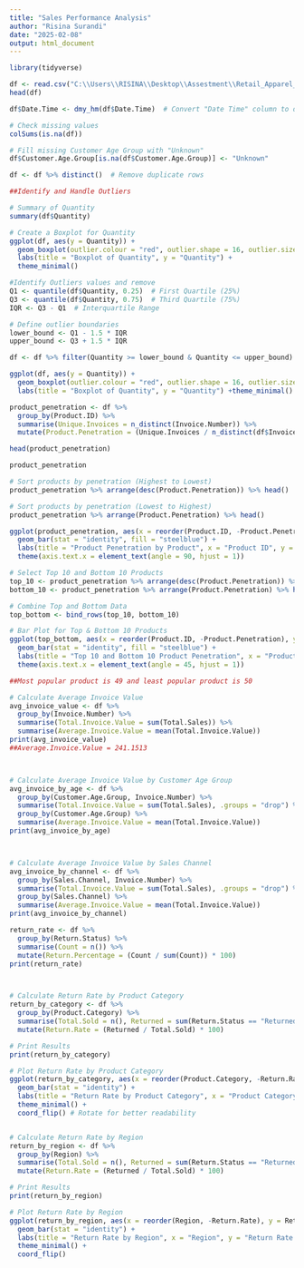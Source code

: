 ```yaml
---
title: "Sales Performance Analysis"
author: "Risina Surandi"
date: "2025-02-08"
output: html_document
---
```

```r
library(tidyverse)

df <- read.csv("C:\\Users\\RISINA\\Desktop\\Assestment\\Retail_Apparel_Data_06.02.25_v1.csv", stringsAsFactors = FALSE)
head(df)

df$Date.Time <- dmy_hm(df$Date.Time)  # Convert "Date Time" column to datetime format

# Check missing values
colSums(is.na(df))

# Fill missing Customer Age Group with "Unknown"
df$Customer.Age.Group[is.na(df$Customer.Age.Group)] <- "Unknown"

df <- df %>% distinct()  # Remove duplicate rows

##Identify and Handle Outliers

# Summary of Quantity
summary(df$Quantity)

# Create a Boxplot for Quantity
ggplot(df, aes(y = Quantity)) +
  geom_boxplot(outlier.colour = "red", outlier.shape = 16, outlier.size = 3) +
  labs(title = "Boxplot of Quantity", y = "Quantity") +
  theme_minimal()

#Identify Outliers values and remove
Q1 <- quantile(df$Quantity, 0.25)  # First Quartile (25%)
Q3 <- quantile(df$Quantity, 0.75)  # Third Quartile (75%)
IQR <- Q3 - Q1  # Interquartile Range

# Define outlier boundaries
lower_bound <- Q1 - 1.5 * IQR
upper_bound <- Q3 + 1.5 * IQR

df <- df %>% filter(Quantity >= lower_bound & Quantity <= upper_bound)

ggplot(df, aes(y = Quantity)) +
  geom_boxplot(outlier.colour = "red", outlier.shape = 16, outlier.size = 3) +
  labs(title = "Boxplot of Quantity", y = "Quantity") +theme_minimal()

```


```r
product_penetration <- df %>%
  group_by(Product.ID) %>%
  summarise(Unique.Invoices = n_distinct(Invoice.Number)) %>%
  mutate(Product.Penetration = (Unique.Invoices / n_distinct(df$Invoice.Number)) * 100)

head(product_penetration)

product_penetration

# Sort products by penetration (Highest to Lowest)
product_penetration %>% arrange(desc(Product.Penetration)) %>% head()

# Sort products by penetration (Lowest to Highest)
product_penetration %>% arrange(Product.Penetration) %>% head()

ggplot(product_penetration, aes(x = reorder(Product.ID, -Product.Penetration), y = Product.Penetration)) +
  geom_bar(stat = "identity", fill = "steelblue") +
  labs(title = "Product Penetration by Product", x = "Product ID", y = "Penetration (%)") +
  theme(axis.text.x = element_text(angle = 90, hjust = 1))

# Select Top 10 and Bottom 10 Products
top_10 <- product_penetration %>% arrange(desc(Product.Penetration)) %>% head(10)
bottom_10 <- product_penetration %>% arrange(Product.Penetration) %>% head(10)

# Combine Top and Bottom Data
top_bottom <- bind_rows(top_10, bottom_10)

# Bar Plot for Top & Bottom 10 Products
ggplot(top_bottom, aes(x = reorder(Product.ID, -Product.Penetration), y = Product.Penetration)) +
  geom_bar(stat = "identity", fill = "steelblue") +
  labs(title = "Top 10 and Bottom 10 Product Penetration", x = "Product ID", y = "Penetration (%)") +
  theme(axis.text.x = element_text(angle = 45, hjust = 1))

##Most popular product is 49 and least popular product is 50


```

```r
# Calculate Average Invoice Value
avg_invoice_value <- df %>%
  group_by(Invoice.Number) %>%
  summarise(Total.Invoice.Value = sum(Total.Sales)) %>%
  summarise(Average.Invoice.Value = mean(Total.Invoice.Value))
print(avg_invoice_value)
##Average.Invoice.Value = 241.1513	 



# Calculate Average Invoice Value by Customer Age Group
avg_invoice_by_age <- df %>%
  group_by(Customer.Age.Group, Invoice.Number) %>%
  summarise(Total.Invoice.Value = sum(Total.Sales), .groups = "drop") %>%
  group_by(Customer.Age.Group) %>%
  summarise(Average.Invoice.Value = mean(Total.Invoice.Value))
print(avg_invoice_by_age) 



# Calculate Average Invoice Value by Sales Channel
avg_invoice_by_channel <- df %>%
  group_by(Sales.Channel, Invoice.Number) %>%
  summarise(Total.Invoice.Value = sum(Total.Sales), .groups = "drop") %>%
  group_by(Sales.Channel) %>%
  summarise(Average.Invoice.Value = mean(Total.Invoice.Value))
print(avg_invoice_by_channel)
```

```r
return_rate <- df %>%
  group_by(Return.Status) %>%
  summarise(Count = n()) %>%
  mutate(Return.Percentage = (Count / sum(Count)) * 100)
print(return_rate)



# Calculate Return Rate by Product Category
return_by_category <- df %>%
  group_by(Product.Category) %>%
  summarise(Total.Sold = n(), Returned = sum(Return.Status == "Returned"), .groups = "drop") %>%
  mutate(Return.Rate = (Returned / Total.Sold) * 100)

# Print Results
print(return_by_category)

# Plot Return Rate by Product Category
ggplot(return_by_category, aes(x = reorder(Product.Category, -Return.Rate), y = Return.Rate, fill = Product.Category)) +
  geom_bar(stat = "identity") +
  labs(title = "Return Rate by Product Category", x = "Product Category", y = "Return Rate (%)") +
  theme_minimal() +
  coord_flip() # Rotate for better readability


# Calculate Return Rate by Region
return_by_region <- df %>%
  group_by(Region) %>%
  summarise(Total.Sold = n(), Returned = sum(Return.Status == "Returned"), .groups = "drop") %>%
  mutate(Return.Rate = (Returned / Total.Sold) * 100)

# Print Results
print(return_by_region)

# Plot Return Rate by Region
ggplot(return_by_region, aes(x = reorder(Region, -Return.Rate), y = Return.Rate, fill = Region)) +
  geom_bar(stat = "identity") +
  labs(title = "Return Rate by Region", x = "Region", y = "Return Rate (%)") +
  theme_minimal() +
  coord_flip()


```

